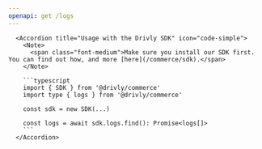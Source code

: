 ```yaml
---
openapi: get /logs
---
```


      <Accordion title="Usage with the Drivly SDK" icon="code-simple">
        <Note>
          <span class="font-medium">Make sure you install our SDK first. You can find out how, and more [here](/commerce/sdk).</span>
        </Note>

        ```typescript
        import { SDK } from '@drivly/commerce'
        import type { logs } from '@drivly/commerce'

        const sdk = new SDK(...)

        const logs = await sdk.logs.find(): Promise<logs[]>
        ```
      </Accordion>
